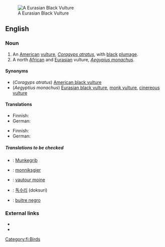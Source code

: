[[Image:Blackvultsm.JPG|thumb|A Eurasian Black Vulture]]
==English==

===Noun===
{{en-noun|sg=[[black vulture]]}}

# An [[American]] [[vulture]], ''[[Coragyps atratus]]'', with [[black]] [[plumage]].
# A north [[African]] and [[Eurasian]] vulture, ''[[Aegypius monachus]]''.

====Synonyms====
* (''Coragyps atratus'') [[American black vulture]]
* (''Aegyptius monachus'') [[Eurasian black vulture]], [[monk vulture]], [[cinereous vulture]]

====Translations====
{{trans-top|An American vulture, ''Coragyps atratus''}}
* Finnish: {{t-|fi|mustakondori}}
* German: {{t+|de|Rabengeier|m}}
{{trans-mid}}
{{trans-bottom}}

{{trans-top|A north African and Eurasian vulture, ''Aegypius monachus''}}
* Finnish: {{t-|fi|munkkikorppikotka}}
* German: {{t+|de|Mönchsgeier|m}}
{{trans-mid}}
{{trans-bottom}}

=====Translations to be checked=====
{{checktrans-top}}

*{{ttbc|Danish}}: [[Munkegrib]]
*{{ttbc|Dutch}}: [[monniksgier]] {{m}}
*{{ttbc|French}}: [[vautour moine]] {{m}}
*{{ttbc|Korean}}: [[독수리]] (doksuri)
{{trans-mid}}
*{{ttbc|Spanish}}: [[buitre negro]] {{m}}
{{trans-bottom}}

===External links===
*{{pedialite|American Black Vulture}}
*{{pedialite|Eurasian Black Vulture}}

[[Category:fi:Birds]]